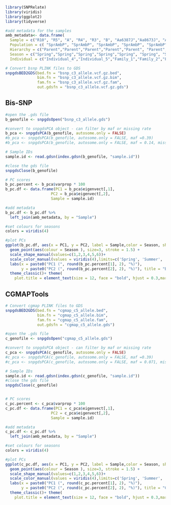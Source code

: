 ```r
library(SNPRelate)
library(viridis)
library(ggplot2)
library(tidyverse)
```
```r
#add metadata for the samples
amb_metadata<- data.frame(
  Sample = c("R10", "R5", "A", "R4", "R3", "B", "Aa6387J","Aa8673J", "Aa6387S", "Aa8673S", "Aa8749S", "P63872", "P63875", "P86734"), 
  Population = c( "SprAmbP", "SprAmbP", "SprAmbP", "SprAmbP", "SprAmbP", "SprAmbP", "SumAmbP", "SumAmbP", "AutAmbP", "AutAmbP", "AutAmbP", "AmbO", "AmbO", "AmbO"),
  Hierarchy = c("Parent","Parent","Parent","Parent","Parent", "Parent", "Parent", "Parent", "Parent", "Parent","Parent", "Offspring", "Offspring", "Offspring" ),
  Season = c("Spring","Spring","Spring","Spring","Spring", "Spring", "Summer", "Summer", "Autumn", "Autumn","Autumn", "Offspring", "Offspring", "Offspring" ),
  Individual = c("Individual_4","Individual_5","Family_1","Family_2","Family_3", "Individual_6", "Family_1", "Family_2", "Family_1", "Family_2","Family_3", "Family_1", "Family_1", "Family_2" ))
```
```r
# Convert bsnp PLINK files to GDS
snpgdsBED2GDS(bed.fn = "bsnp_c3_allele.vcf.gz.bed",
              bim.fn = "bsnp_c3_allele.vcf.gz.bim",
              fam.fn = "bsnp_c3_allele.vcf.gz.fam",
              out.gdsfn = "bsnp_c3_allele.vcf.gz.gds")
```

## Bis-SNP
```r
#open the .gds file
b_genofile <- snpgdsOpen("bsnp_c3_allele.gds")

#convert to snpgdsPCA object - can filter by maf or missing rate 
b_pca <- snpgdsPCA(b_genofile, autosome.only = FALSE) 
#b_pca <- snpgdsPCA(b_genofile, autosome.only = FALSE, maf =0.39)
#b_pca <- snpgdsPCA(b_genofile, autosome.only = FALSE, maf = 0.14, missing.rate = 0.8)

# Sample IDs
sample.id <- read.gdsn(index.gdsn(b_genofile, "sample.id"))

#close the gds file
snpgdsClose(b_genofile)

# PC scores
b_pc.percent <- b_pca$varprop * 100
b_pc.df <- data.frame(PC1 = b_pca$eigenvect[,1],
                    PC2 = b_pca$eigenvect[,2],
                    Sample = sample.id)

#add metadata
b_pc.df <- b_pc.df %>%
  left_join(amb_metadata, by = "Sample")

#set colours for seasons
colors = viridis(4)

#plot PCs
ggplot(b_pc.df, aes(x = PC1, y = PC2, label = Sample,color = Season, shape= Individual)) +
  geom_point(aes(colour = Season ), size=3, stroke = 1.5) + 
  scale_shape_manual(values=c(1,2,3,4,5,6))+ 
  scale_color_manual(values = viridis(4),limits=c('Spring', 'Summer', 'Autumn', 'Offspring'))+
  labs(x = paste0("PC1 (", round(b_pc.percent[1], 2), "%)"),
       y = paste0("PC2 (", round(b_pc.percent[2], 2), "%)"), title = "Bis-SNP (DP>3, C/T, G/A filtered,MAF=0.39)") +
  theme_classic()+ theme(
    plot.title = element_text(size = 12, face = "bold", hjust = 0.3,margin = margin(b = 20)))

```

## CGMAPTools

```r
# Convert cgmap PLINK files to GDS
snpgdsBED2GDS(bed.fn = "cgmap_c5_allele.bed",
              bim.fn = "cgmap_c5_allele.bim",
              fam.fn = "cgmap_c5_allele.fam",
              out.gdsfn = "cgmap_c5_allele.gds")
```

```r
#open the .gds file
c_genofile <- snpgdsOpen("cgmap_c5_allele.gds")

#convert to snpgdsPCA object - can filter by maf or missing rate 
c_pca <- snpgdsPCA(c_genofile, autosome.only = FALSE)
#c_pca <- snpgdsPCA(c_genofile, autosome.only = FALSE, maf =0.39)
#c_pca <- snpgdsPCA(c_genofile, autosome.only = FALSE, maf = 0.071, missing.rate = 0.2)

# Sample IDs
sample.id <- read.gdsn(index.gdsn(c_genofile, "sample.id"))
#close the gds file
snpgdsClose(c_genofile) 


# PC scores
c_pc.percent <- c_pca$varprop * 100
c_pc.df <- data.frame(PC1 = c_pca$eigenvect[,1], 
                    PC2 = c_pca$eigenvect[,2], 
                    Sample = sample.id)

#add metadata
c_pc.df <- c_pc.df %>%
  left_join(amb_metadata, by = "Sample")

#set colours for seasons
colors = viridis(4)

#plot PCs
ggplot(c_pc.df, aes(x = PC1, y = PC2, label = Sample,color = Season, shape= Individual)) +
  geom_point(aes(colour = Season ), size=3, stroke = 1.5) + 
  scale_shape_manual(values=c(1,2,3,4,5,6))+ 
  scale_color_manual(values = viridis(4),limits=c('Spring', 'Summer', 'Autumn', 'Offspring'))+
  labs(x = paste0("PC1 (", round(c_pc.percent[1], 2), "%)"),
       y = paste0("PC2 (", round(c_pc.percent[2], 2), "%)"), title = "CGMapTools (DP>5 C/T, G/A filtered,MAF=0.39)") +
  theme_classic()+ theme(
    plot.title = element_text(size = 12, face = "bold", hjust = 0.3,margin = margin(b = 20)))



```
